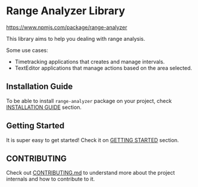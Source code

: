 
<Meta title="0. Introduction" />

# Range Analyzer Library
https://www.npmjs.com/package/range-analyzer

This library aims to help you dealing with range analysis.

Some use cases:
 - Timetracking applications that creates and manage intervals.
 - TextEditor applications that manage actions based on the area selected.

## Installation Guide

To be able to install `range-analyzer` package on your project, check [INSTALLATION GUIDE](?path=/docs/1-installation--page) section.

## Getting Started

It is super easy to get started! Check it on [GETTING STARTED](?path=/docs/2-getting-started--page) section.

## CONTRIBUTING

Check out [CONTRIBUTING.md](?path=/docs/3-contributing--page) to understand more about the project internals and how to contribute to it.